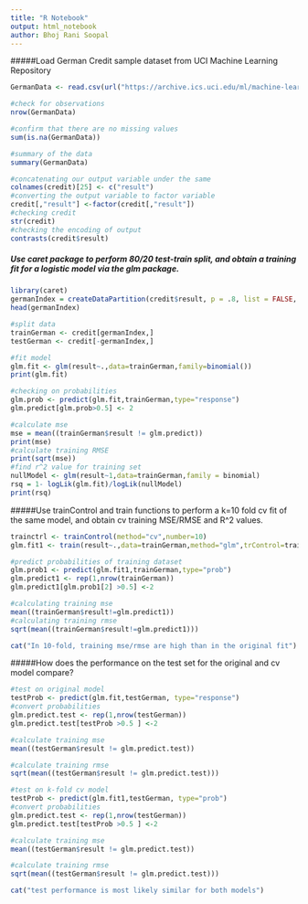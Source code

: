 ```yaml
---
title: "R Notebook"
output: html_notebook
author: Bhoj Rani Soopal 
---
```

#####Load German Credit sample dataset from UCI Machine Learning Repository 

```r
GermanData <- read.csv(url("https://archive.ics.uci.edu/ml/machine-learning-databases/statlog/german/german.data-numeric"), header=FALSE) 

#check for observations 
nrow(GermanData)

#confirm that there are no missing values 
sum(is.na(GermanData)) 

#summary of the data 
summary(GermanData)

#concatenating our output variable under the same 
colnames(credit)[25] <- c("result")
#converting the output variable to factor variable 
credit[,"result"] <-factor(credit[,"result"])
#checking credit 
str(credit)
#checking the encoding of output 
contrasts(credit$result)
```

##### Use caret package to perform 80/20 test-train split, and obtain a training fit for a logistic model via the glm package.  
```r
library(caret)
germanIndex = createDataPartition(credit$result, p = .8, list = FALSE, times = 1)
head(germanIndex)

#split data 
trainGerman <- credit[germanIndex,]
testGerman <- credit[-germanIndex,]

```

```r
#fit model 
glm.fit <- glm(result~.,data=trainGerman,family=binomial())
print(glm.fit)

#checking on probabilities 
glm.prob <- predict(glm.fit,trainGerman,type="response")
glm.predict[glm.prob>0.5] <- 2
```

```r
#calculate mse 
mse = mean((trainGerman$result != glm.predict))
print(mse)
#calculate training RMSE 
print(sqrt(mse))
#find r^2 value for training set 
nullModel <- glm(result~1,data=trainGerman,family = binomial)
rsq = 1- logLik(glm.fit)/logLik(nullModel)
print(rsq)
```

#####Use trainControl and train functions to perform a k=10 fold cv fit of the same model, and obtain cv training MSE/RMSE and R^2 values. 

```r
trainctrl <- trainControl(method="cv",number=10)
glm.fit1 <- train(result~.,data=trainGerman,method="glm",trControl=trainctrl,family=binomial)

#predict probabilities of training dataset 
glm.prob1 <- predict(glm.fit1,trainGerman,type="prob")
glm.predict1 <- rep(1,nrow(trainGerman))
glm.predict1[glm.prob1[2] >0.5] <-2
```

```r
#calculating training mse 
mean((trainGerman$result!=glm.predict1))
#calculating training rmse 
sqrt(mean((trainGerman$result!=glm.predict1))) 

cat("In 10-fold, training mse/rmse are high than in the original fit")
```

#####How does the performance on the test set for the original and cv model compare? 

```r
#test on original model 
testProb <- predict(glm.fit,testGerman, type="response")
#convert probabilities 
glm.predict.test <- rep(1,nrow(testGerman))
glm.predict.test[testProb >0.5 ] <-2 

#calculate training mse 
mean((testGerman$result != glm.predict.test))

#calculate training rmse 
sqrt(mean((testGerman$result != glm.predict.test)))
```

```r
#test on k-fold cv model 
testProb <- predict(glm.fit1,testGerman, type="prob")
#convert probabilities 
glm.predict.test <- rep(1,nrow(testGerman))
glm.predict.test[testProb >0.5 ] <-2 

#calculate training mse 
mean((testGerman$result != glm.predict.test))

#calculate training rmse 
sqrt(mean((testGerman$result != glm.predict.test)))

cat("test performance is most likely similar for both models")
```

